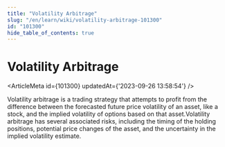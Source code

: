 ```yaml
---
title: "Volatility Arbitrage"
slug: "/en/learn/wiki/volatility-arbitrage-101300"
id: "101300"
hide_table_of_contents: true
---
```



# Volatility Arbitrage

<ArticleMeta id={101300} updatedAt={'2023-09-26 13:58:54'} />
<div className='border-solid border-b border-t-0 my-4 border-[var(--ifm-color-gray-300)]' />

Volatility arbitrage is a trading strategy that attempts to profit from the difference between the forecasted future price volatility of an asset, like a stock, and the implied volatility of options based on that asset.Volatility arbitrage has several associated risks, including the timing of the holding positions, potential price changes of the asset, and the uncertainty in the implied volatility estimate.
